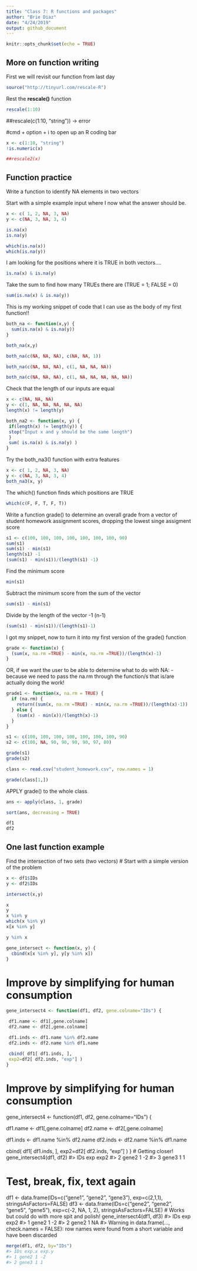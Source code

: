 ```yaml
---
title: "Class 7: R functions and packages"
author: "Brie Diaz"
date: "4/24/2019"
output: github_document
---
```


```r
knitr::opts_chunk$set(echo = TRUE)
```

## More on function writing

First we will revisit our function from last day

```r
source("http://tinyurl.com/rescale-R")
```


Rest the **rescale()** function

```r
rescale(1:10)
```



##rescale(c(1:10, "string"))
 -> error


#cmd + option + i to open up an R coding bar 
```r
x <- c(1:10, "string")
!is.numeric(x)
```

```r
##rescale2(x)
```



## Function practice

Write a function to identify NA elements in two vectors

Start with a simple example input where I now what the answer should be. 
```r
x <- c( 1, 2, NA, 3, NA)
y <- c(NA, 3, NA, 3, 4)
```


```r
is.na(x)
is.na(y)
```

```r
which(is.na(x))
which(is.na(y))
```

I am looking for the positions where it is TRUE in both vectors....
```r
is.na(x) & is.na(y)
```

Take the sum to find how many TRUEs there are (TRUE = 1; FALSE = 0)

```r
sum(is.na(x) & is.na(y))
```

This is my working snippet of code that I can use as the body of my first function!!

```r
both_na <- function(x,y) {
  sum(is.na(x) & is.na(y))
}
```


```r
both_na(x,y)
```

```r
both_na(c(NA, NA, NA), c(NA, NA, 1))
```


```r
both_na(c(NA, NA, NA), c(1, NA, NA, NA))
```


```r
both_na(c(NA, NA, NA), c(1, NA, NA, NA, NA, NA))
```



Check that the length of our inputs are equal 

```r
x <- c(NA, NA, NA)
y <- c(1, NA, NA, NA, NA, NA)
length(x) != length(y)

```

```r
both_na2 <- function(x, y) {
 if(length(x) != length(y)) {
 stop("Input x and y should be the same length")
 }
 sum( is.na(x) & is.na(y) )
}
```



Try the both_na3() function with extra features
```r
x <- c( 1, 2, NA, 3, NA)
y <- c(NA, 3, NA, 3, 4)
both_na3(x, y)
```


The which() function finds which positions are TRUE 
```r
which(c(F, F, T, F, T))
```

Write a function grade() to determine an overall grade from a vector of student homework assignment scores, dropping the lowest singe assigment score

```r
s1 <- c(100, 100, 100, 100, 100, 100, 100, 90)
sum(s1)
sum(s1) - min(s1)
length(s1) -1
(sum(s1) - min(s1))/(length(s1) -1)
```


Find the minimum score
```r
min(s1)
```

Subtract the minimum score from the sum of the vector
```r
sum(s1) - min(s1)
```

Divide by the length of the vector -1 (n-1)

```r
(sum(s1) - min(s1))/(length(s1)-1)
```


I got my snippet, now to turn it into my first version of the grade() function
```r
grade <- function(x) {
  (sum(x, na.rm =TRUE) - min(x, na.rm =TRUE))/(length(x)-1)
}
```


OR, if we want the user to be able to determine what to do with NA:
- because we need to pass the na.rm through the function/s that is/are actually doing the work! 
```r
grade1 <- function(x, na.rm = TRUE) {
  if (na.rm) {
    return((sum(x, na.rm =TRUE) - min(x, na.rm =TRUE))/(length(x)-1))
  } else {
    (sum(x) - min(x))/(length(x)-1)
  }
}
```


```r
s1 <- c(100, 100, 100, 100, 100, 100, 100, 90)
s2 <- c(100, NA, 90, 90, 90, 90, 97, 80)

grade(s1)
grade(s2)
```


```r
class <- read.csv("student_homework.csv", row.names = 1)
```


```r
grade(class[1,])
```

APPLY grade() to the whole class

```r
ans <- apply(class, 1, grade)
```

```r
sort(ans, decreasing = TRUE)
```


```r
df1
df2
```

## One last function example


Find the intersection of two sets (two vectors)
# Start with a simple version of the problem

```r
x <- df1$IDs
y <- df2$IDs

intersect(x,y)
```


```r
x
y
x %in% y
which(x %in% y)
x[x %in% y]
```



```r
y %in% x
```


```r
gene_intersect <- function(x, y) {
  cbind(x[x %in% y], y[y %in% x])
}
```



# Improve by simplifying for human consumption

```r
gene_intersect4 <- function(df1, df2, gene.colname="IDs") {

 df1.name <- df1[,gene.colname]
 df2.name <- df2[,gene.colname]

 df1.inds <- df1.name %in% df2.name
 df2.inds <- df2.name %in% df1.name

 cbind( df1[ df1.inds, ],
 exp2=df2[ df2.inds, "exp"] )
}
```



# Improve by simplifying for human consumption
gene_intersect4 <- function(df1, df2, gene.colname="IDs") {

 df1.name <- df1[,gene.colname]
 df2.name <- df2[,gene.colname]

 df1.inds <- df1.name %in% df2.name
 df2.inds <- df2.name %in% df1.name

 cbind( df1[ df1.inds, ],
 exp2=df2[ df2.inds, "exp"] )
}
# Getting closer!
gene_intersect4(df1, df2)
#> IDs exp exp2
#> 2 gene2 1 -2
#> 3 gene3 1 1






# Test, break, fix, text again
df1 <- data.frame(IDs=c("gene1", "gene2", "gene3"),
 exp=c(2,1,1),
 stringsAsFactors=FALSE)
df3 <- data.frame(IDs=c("gene2", "gene2", "gene5", "gene5"),
 exp=c(-2, NA, 1, 2),
 stringsAsFactors=FALSE)
# Works but could do with more spit and polish!
gene_intersect4(df1, df3)
#> IDs exp exp2
#> 1 gene2 1 -2
#> 2 gene2 1 NA
#> Warning in data.frame(..., check.names = FALSE): row
names were found from a short variable and have been
discarded

```r
merge(df1, df2, by="IDs")
#> IDs exp.x exp.y
#> 1 gene2 1 -2
#> 2 gene3 1 1
```






